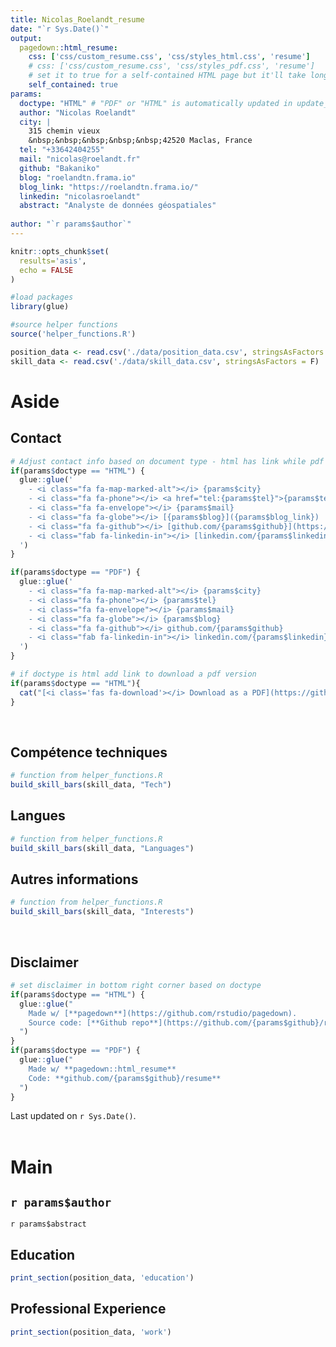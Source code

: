 ---
title: Nicolas_Roelandt_resume
date: "`r Sys.Date()`"
output:
  pagedown::html_resume:
    css: ['css/custom_resume.css', 'css/styles_html.css', 'resume']
    # css: ['css/custom_resume.css', 'css/styles_pdf.css', 'resume']
    # set it to true for a self-contained HTML page but it'll take longer to render
    self_contained: true
params:
  doctype: "HTML" # "PDF" or "HTML" is automatically updated in update_resume.R 
  author: "Nicolas Roelandt"
  city: |
    315 chemin vieux  
    &nbsp;&nbsp;&nbsp;&nbsp;&nbsp;42520 Maclas, France
  tel: "+33642404255"
  mail: "nicolas@roelandt.fr"
  github: "Bakaniko"
  blog: "roelandtn.frama.io"
  blog_link: "https://roelandtn.frama.io/"
  linkedin: "nicolasroelandt"
  abstract: "Analyste de données géospatiales"
  
author: "`r params$author`"
---

```{r setup, include=FALSE}
knitr::opts_chunk$set(
  results='asis', 
  echo = FALSE
)

#load packages
library(glue)

#source helper functions
source('helper_functions.R')

position_data <- read.csv('./data/position_data.csv', stringsAsFactors = F)
skill_data <- read.csv('./data/skill_data.csv', stringsAsFactors = F)
```


Aside
================================================================================


Contact {#contact}
--------------------------------------------------------------------------------

```{r contactinfo}

# Adjust contact info based on document type - html has link while pdf does not
if(params$doctype == "HTML") {
  glue::glue('
    - <i class="fa fa-map-marked-alt"></i> {params$city}
    - <i class="fa fa-phone"></i> <a href="tel:{params$tel}">{params$tel}</a>
    - <i class="fa fa-envelope"></i> {params$mail}
    - <i class="fa fa-globe"></i> [{params$blog}]({params$blog_link})
    - <i class="fa fa-github"></i> [github.com/{params$github}](https://github.com/{params$github})
    - <i class="fab fa-linkedin-in"></i> [linkedin.com/{params$linkedin}](https://www.linkedin.com/in/{params$linkedin}/)
  ')
} 

if(params$doctype == "PDF") {
  glue::glue('
    - <i class="fa fa-map-marked-alt"></i> {params$city}
    - <i class="fa fa-phone"></i> {params$tel}
    - <i class="fa fa-envelope"></i> {params$mail}
    - <i class="fa fa-globe"></i> {params$blog}
    - <i class="fa fa-github"></i> github.com/{params$github}
    - <i class="fab fa-linkedin-in"></i> linkedin.com/{params$linkedin}
  ')
}

```



```{r download}
# if doctype is html add link to download a pdf version
if(params$doctype == "HTML"){
  cat("[<i class='fas fa-download'></i> Download as a PDF](https://github.com/bakaniko/resume/raw/main/Nicolas_Roelandt_resume.pdf)")
}

```

<br>


Compétence techniques {#skills}
--------------------------------------------------------------------------------

```{r codingskills, dev.args = list(bg = 'transparent')}

# function from helper_functions.R
build_skill_bars(skill_data, "Tech")

```

Langues {#languages}
--------------------------------------------------------------------------------

```{r languages, dev.args = list(bg = 'transparent')}

# function from helper_functions.R
build_skill_bars(skill_data, "Languages")

```

Autres informations {#interests}
--------------------------------------------------------------------------------

```{r Interests, dev.args = list(bg = 'transparent')}

# function from helper_functions.R
build_skill_bars(skill_data, "Interests")

```

<br>

Disclaimer {#disclaimer}
--------------------------------------------------------------------------------

```{r}

# set disclaimer in bottom right corner based on doctype
if(params$doctype == "HTML") {
  glue::glue("
    Made w/ [**pagedown**](https://github.com/rstudio/pagedown).   
    Source code: [**Github repo**](https://github.com/{params$github}/resume).
  ")
} 
if(params$doctype == "PDF") {
  glue::glue("
    Made w/ **pagedown::html_resume**
    Code: **github.com/{params$github}/resume** 
  ")
}
```


Last updated on `r Sys.Date()`.
<br>
<br>


Main
================================================================================


`r params$author` {#title}
--------------------------------------------------------------------------------

`r params$abstract`



Education {data-icon=graduation-cap data-concise=true}
--------------------------------------------------------------------------------

```{r education}
print_section(position_data, 'education')
```



Professional Experience {data-icon=suitcase}
--------------------------------------------------------------------------------

```{r jobs}
print_section(position_data, 'work')
```

